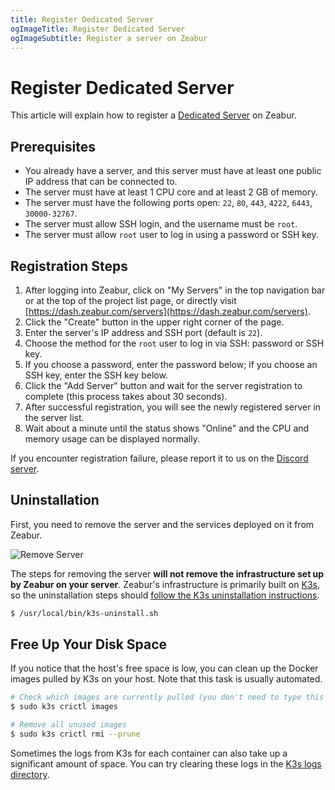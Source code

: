 ```yaml
---
title: Register Dedicated Server
ogImageTitle: Register Dedicated Server
ogImageSubtitle: Register a server on Zeabur
---
```


# Register Dedicated Server

This article will explain how to register a [Dedicated Server](../dedicated-server) on Zeabur.

## Prerequisites

- You already have a server, and this server must have at least one public IP address that can be connected to.
- The server must have at least 1 CPU core and at least 2 GB of memory.
- The server must have the following ports open: `22`, `80`, `443`, `4222`, `6443`, `30000-32767`.
- The server must allow SSH login, and the username must be `root`.
- The server must allow `root` user to log in using a password or SSH key.

## Registration Steps

1. After logging into Zeabur, click on "My Servers" in the top navigation bar or at the top of the project list page, or directly visit [https://dash.zeabur.com/servers](https://dash.zeabur.com/servers).
2. Click the "Create" button in the upper right corner of the page.
3. Enter the server's IP address and SSH port (default is `22`).
4. Choose the method for the `root` user to log in via SSH: password or SSH key.
5. If you choose a password, enter the password below; if you choose an SSH key, enter the SSH key below.
6. Click the "Add Server" button and wait for the server registration to complete (this process takes about 30 seconds).
7. After successful registration, you will see the newly registered server in the server list.
8. Wait about a minute until the status shows "Online" and the CPU and memory usage can be displayed normally.

If you encounter registration failure, please report it to us on the [Discord server](https://zeabur.com/dc).

## Uninstallation

First, you need to remove the server and the services deployed on it from Zeabur.

![Remove Server](/dedicated-server/remove-server.webp)

The steps for removing the server **will not remove the infrastructure set up by Zeabur on your server**. Zeabur's infrastructure is primarily built on [K3s](https://k3s.io/), so the uninstallation steps should [follow the K3s uninstallation instructions](https://docs.k3s.io/installation/uninstall).

```bash
$ /usr/local/bin/k3s-uninstall.sh
```

## Free Up Your Disk Space

If you notice that the host's free space is low, you can clean up the Docker images pulled by K3s on your host. Note that this task is usually automated.

```bash
# Check which images are currently pulled (you don't need to type this line)
$ sudo k3s crictl images

# Remove all unused images
$ sudo k3s crictl rmi --prune
```

Sometimes the logs from K3s for each container can also take up a significant amount of space. You can try clearing these logs in the [K3s logs directory](https://docs.k3s.io/faq#where-are-the-k3s-logs).
